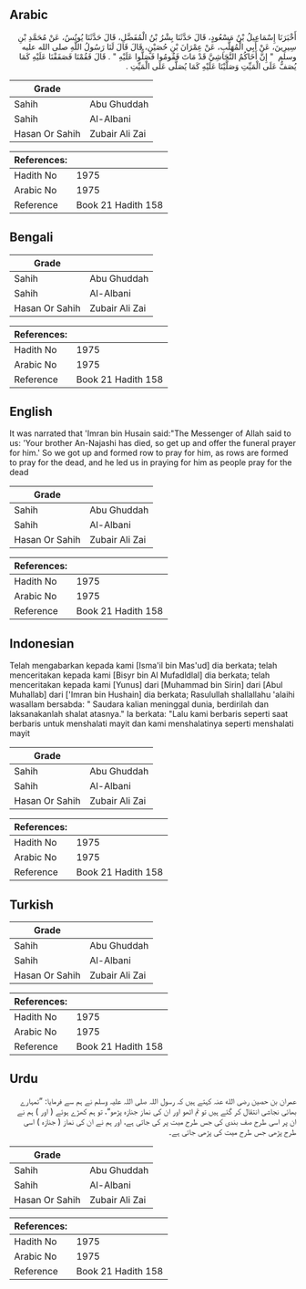 ## Arabic


<div dir="rtl" lang="ar" style={{fontSize:'larger',backgroundColor:'#f8f9fa',padding:20}}>
أَخْبَرَنَا إِسْمَاعِيلُ بْنُ مَسْعُودٍ، قَالَ حَدَّثَنَا بِشْرُ بْنُ الْمُفَضَّلِ، قَالَ حَدَّثَنَا يُونُسُ، عَنْ مُحَمَّدِ بْنِ سِيرِينَ، عَنْ أَبِي الْمُهَلَّبِ، عَنْ عِمْرَانَ بْنِ حُصَيْنٍ، قَالَ قَالَ لَنَا رَسُولُ اللَّهِ صلى الله عليه وسلم ‏ "‏ إِنَّ أَخَاكُمُ النَّجَاشِيَّ قَدْ مَاتَ فَقُومُوا فَصَلُّوا عَلَيْهِ ‏"‏ ‏.‏ قَالَ فَقُمْنَا فَصَفَفْنَا عَلَيْهِ كَمَا يُصَفُّ عَلَى الْمَيِّتِ وَصَلَّيْنَا عَلَيْهِ كَمَا يُصَلَّى عَلَى الْمَيِّتِ ‏.‏
</div>
<div style={{backgroundColor:'#f8f9fa',padding:20, marginBottom: 10}}><table> <thead> <tr> <th>Grade</th> <th></th> </tr> </thead> <tbody> <tr><td>Sahih</td><td>Abu Ghuddah</td></tr><tr><td>Sahih</td><td>Al-Albani</td></tr><tr><td>Hasan Or Sahih</td><td>Zubair Ali Zai</td></tr></tbody></table><table> <thead> <tr> <th>References:</th> <th></th> </tr> </thead> <tbody><tr><td>Hadith No</td><td>1975</td></tr><tr><td>Arabic No</td><td>1975</td></tr><tr><td>Reference</td><td>Book 21 Hadith 158</td></tr></tbody></table></div>

## Bengali


<div dir="ltr" lang="bn" style={{fontSize:'larger',backgroundColor:'#f8f9fa',padding:20}}>

</div>
<div style={{backgroundColor:'#f8f9fa',padding:20, marginBottom: 10}}><table> <thead> <tr> <th>Grade</th> <th></th> </tr> </thead> <tbody> <tr><td>Sahih</td><td>Abu Ghuddah</td></tr><tr><td>Sahih</td><td>Al-Albani</td></tr><tr><td>Hasan Or Sahih</td><td>Zubair Ali Zai</td></tr></tbody></table><table> <thead> <tr> <th>References:</th> <th></th> </tr> </thead> <tbody><tr><td>Hadith No</td><td>1975</td></tr><tr><td>Arabic No</td><td>1975</td></tr><tr><td>Reference</td><td>Book 21 Hadith 158</td></tr></tbody></table></div>

## English


<div dir="ltr" lang="en" style={{fontSize:'larger',backgroundColor:'#f8f9fa',padding:20}}>
It was narrated that 'Imran bin Husain said:"The Messenger of Allah said to us: 'Your brother An-Najashi has died, so get up and offer the funeral prayer for him.' So we got up and formed row to pray for him, as rows are formed to pray for the dead, and he led us in praying for him as people pray for the dead
</div>
<div style={{backgroundColor:'#f8f9fa',padding:20, marginBottom: 10}}><table> <thead> <tr> <th>Grade</th> <th></th> </tr> </thead> <tbody> <tr><td>Sahih</td><td>Abu Ghuddah</td></tr><tr><td>Sahih</td><td>Al-Albani</td></tr><tr><td>Hasan Or Sahih</td><td>Zubair Ali Zai</td></tr></tbody></table><table> <thead> <tr> <th>References:</th> <th></th> </tr> </thead> <tbody><tr><td>Hadith No</td><td>1975</td></tr><tr><td>Arabic No</td><td>1975</td></tr><tr><td>Reference</td><td>Book 21 Hadith 158</td></tr></tbody></table></div>

## Indonesian


<div dir="ltr" lang="id" style={{fontSize:'larger',backgroundColor:'#f8f9fa',padding:20}}>
Telah mengabarkan kepada kami [Isma'il bin Mas'ud] dia berkata; telah menceritakan kepada kami [Bisyr bin Al Mufadldlal] dia berkata; telah menceritakan kepada kami [Yunus] dari [Muhammad bin Sirin] dari [Abul Muhallab] dari ['Imran bin Hushain] dia berkata; Rasulullah shallallahu 'alaihi wasallam bersabda: " Saudara kalian meninggal dunia, berdirilah dan laksanakanlah shalat atasnya." Ia berkata: "Lalu kami berbaris seperti saat berbaris untuk menshalati mayit dan kami menshalatinya seperti menshalati mayit
</div>
<div style={{backgroundColor:'#f8f9fa',padding:20, marginBottom: 10}}><table> <thead> <tr> <th>Grade</th> <th></th> </tr> </thead> <tbody> <tr><td>Sahih</td><td>Abu Ghuddah</td></tr><tr><td>Sahih</td><td>Al-Albani</td></tr><tr><td>Hasan Or Sahih</td><td>Zubair Ali Zai</td></tr></tbody></table><table> <thead> <tr> <th>References:</th> <th></th> </tr> </thead> <tbody><tr><td>Hadith No</td><td>1975</td></tr><tr><td>Arabic No</td><td>1975</td></tr><tr><td>Reference</td><td>Book 21 Hadith 158</td></tr></tbody></table></div>

## Turkish


<div dir="ltr" lang="tr" style={{fontSize:'larger',backgroundColor:'#f8f9fa',padding:20}}>

</div>
<div style={{backgroundColor:'#f8f9fa',padding:20, marginBottom: 10}}><table> <thead> <tr> <th>Grade</th> <th></th> </tr> </thead> <tbody> <tr><td>Sahih</td><td>Abu Ghuddah</td></tr><tr><td>Sahih</td><td>Al-Albani</td></tr><tr><td>Hasan Or Sahih</td><td>Zubair Ali Zai</td></tr></tbody></table><table> <thead> <tr> <th>References:</th> <th></th> </tr> </thead> <tbody><tr><td>Hadith No</td><td>1975</td></tr><tr><td>Arabic No</td><td>1975</td></tr><tr><td>Reference</td><td>Book 21 Hadith 158</td></tr></tbody></table></div>

## Urdu


<div dir="rtl" lang="ur" style={{fontSize:'larger',backgroundColor:'#f8f9fa',padding:20}}>
عمران بن حصین رضی الله عنہ کہتے ہیں کہ رسول اللہ صلی اللہ علیہ وسلم نے ہم سے فرمایا: ”تمہارے بھائی نجاشی انتقال کر گئے ہیں تو تم اٹھو اور ان کی نماز جنازہ پڑھو“، تو ہم کھڑے ہوئے ( اور ) ہم نے ان پر اسی طرح صف بندی کی جس طرح میت پر کی جاتی ہے، اور ہم نے ان کی نماز ( جنازہ ) اسی طرح پڑھی جس طرح میت کی پڑھی جاتی ہے۔
</div>
<div style={{backgroundColor:'#f8f9fa',padding:20, marginBottom: 10}}><table> <thead> <tr> <th>Grade</th> <th></th> </tr> </thead> <tbody> <tr><td>Sahih</td><td>Abu Ghuddah</td></tr><tr><td>Sahih</td><td>Al-Albani</td></tr><tr><td>Hasan Or Sahih</td><td>Zubair Ali Zai</td></tr></tbody></table><table> <thead> <tr> <th>References:</th> <th></th> </tr> </thead> <tbody><tr><td>Hadith No</td><td>1975</td></tr><tr><td>Arabic No</td><td>1975</td></tr><tr><td>Reference</td><td>Book 21 Hadith 158</td></tr></tbody></table></div>